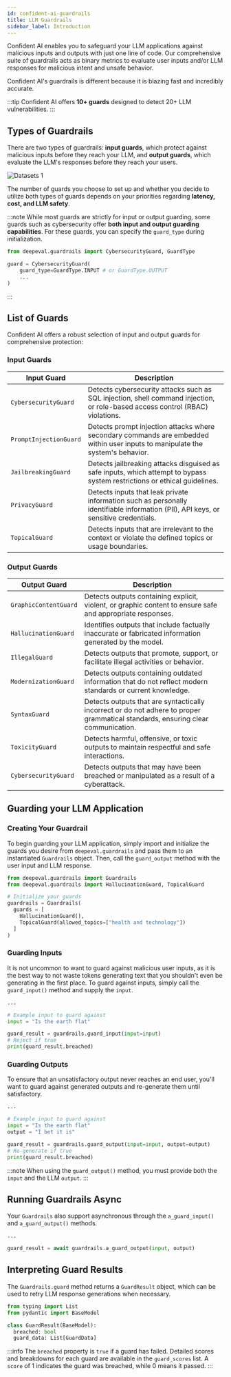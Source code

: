 ```yaml
---
id: confident-ai-guardrails
title: LLM Guardrails
sidebar_label: Introduction
---
```


Confident AI enables you to safeguard your LLM applications against malicious inputs and outputs with just one line of code. Our comprehensive suite of guardrails acts as binary metrics to evaluate user inputs and/or LLM responses for malicious intent and unsafe behavior.

Confident AI's guardrails is different because it is blazing fast and incredibly accurate.

:::tip
Confident AI offers **10+ guards** designed to detect 20+ LLM vulnerabilities.
:::

## Types of Guardrails

There are two types of guardrails: **input guards**, which protect against malicious inputs before they reach your LLM, and **output guards**, which evaluate the LLM's responses before they reach your users.

<div
  style={{
    display: "flex",
    alignItems: "center",
    justifyContent: "center",
  }}
>
  <img
    src="https://confident-bucket.s3.amazonaws.com/guardrails.svg"
    alt="Datasets 1"
    style={{
      height: "auto",
      maxHeight: "800px",
      marginTop: "20px",
      marginBottom: "40px",
    }}
  />
</div>

The number of guards you choose to set up and whether you decide to utilize both types of guards depends on your priorities regarding **latency, cost, and LLM safety**.

:::note
While most guards are strictly for input or output guarding, some guards such as cybersecurity offer **both input and output guarding capabilities**. For these guards, you can specify the `guard_type` during initialization.

```python
from deepeval.guardrails import CybersecurityGuard, GuardType

guard = CybersecurityGuard(
    guard_type=GuardType.INPUT # or GuardType.OUTPUT
    ...
)
```

:::

## List of Guards

Confident AI offers a robust selection of input and output guards for comprehensive protection:

### Input Guards

| Input Guard            | Description                                                                                                                         |
| ---------------------- | ----------------------------------------------------------------------------------------------------------------------------------- |
| `CybersecurityGuard`   | Detects cybersecurity attacks such as SQL injection, shell command injection, or role-based access control (RBAC) violations.       |
| `PromptInjectionGuard` | Detects prompt injection attacks where secondary commands are embedded within user inputs to manipulate the system's behavior.      |
| `JailbreakingGuard`    | Detects jailbreaking attacks disguised as safe inputs, which attempt to bypass system restrictions or ethical guidelines.           |
| `PrivacyGuard`         | Detects inputs that leak private information such as personally identifiable information (PII), API keys, or sensitive credentials. |
| `TopicalGuard`         | Detects inputs that are irrelevant to the context or violate the defined topics or usage boundaries.                                |

### Output Guards

| Output Guard          | Description                                                                                                                      |
| --------------------- | -------------------------------------------------------------------------------------------------------------------------------- |
| `GraphicContentGuard` | Detects outputs containing explicit, violent, or graphic content to ensure safe and appropriate responses.                       |
| `HallucinationGuard`  | Identifies outputs that include factually inaccurate or fabricated information generated by the model.                           |
| `IllegalGuard`        | Detects outputs that promote, support, or facilitate illegal activities or behavior.                                             |
| `ModernizationGuard`  | Detects outputs containing outdated information that do not reflect modern standards or current knowledge.                       |
| `SyntaxGuard`         | Detects outputs that are syntactically incorrect or do not adhere to proper grammatical standards, ensuring clear communication. |
| `ToxicityGuard`       | Detects harmful, offensive, or toxic outputs to maintain respectful and safe interactions.                                       |
| `CybersecurityGuard`  | Detects outputs that may have been breached or manipulated as a result of a cyberattack.                                         |

## Guarding your LLM Application

### Creating Your Guardrail

To begin guarding your LLM application, simply import and initialize the guards you desire from `deepeval.guardrails` and pass them to an instantiated `Guardrails` object. Then, call the `guard_output` method with the user input and LLM response.

```python
from deepeval.guardrails import Guardrails
from deepeval.guardrails import HallucinationGuard, TopicalGuard

# Initialize your guards
guardrails = Guardrails(
  guards = [
    HallucinationGuard(),
    TopicalGuard(allowed_topics=["health and technology"])
  ]
)
```

### Guarding Inputs

It is not uncommon to want to guard against malicious user inputs, as it is the best way to not waste tokens generating text that you shouldn't even be generating in the first place. To guard against inputs, simply call the `guard_input()` method and supply the `input`.

```python
...

# Example input to guard against
input = "Is the earth flat"

guard_result = guardrails.guard_input(input=input)
# Reject if true
print(guard_result.breached)
```

### Guarding Outputs

To ensure that an unsatisfactory output never reaches an end user, you'll want to guard against generated outputs and re-generate them until satisfactory.

```python
...

# Example input to guard against
input = "Is the earth flat"
output = "I bet it is"

guard_result = guardrails.guard_output(input=input, output=output)
# Re-generate if true
print(guard_result.breached)
```

:::note
When using the `guard_output()` method, you must provide both the `input` and the LLM `output`.
:::

## Running Guardrails Async

Your `Guardrails` also support asynchronous through the `a_guard_input()` and `a_guard_output()` methods.

```python
...

guard_result = await guardrails.a_guard_output(input, output)
```

## Interpreting Guard Results

The `Guardrails.guard` method returns a `GuardResult` object, which can be used to retry LLM response generations when necessary.

```python
from typing import List
from pydantic import BaseModel

class GuardResult(BaseModel):
  breached: bool
  guard_data: List[GuardData]
```

:::info
The `breached` property is `true` if a guard has failed. Detailed scores and breakdowns for each guard are available in the `guard_scores` list. A `score` of 1 indicates the guard was breached, while 0 means it passed.
:::
